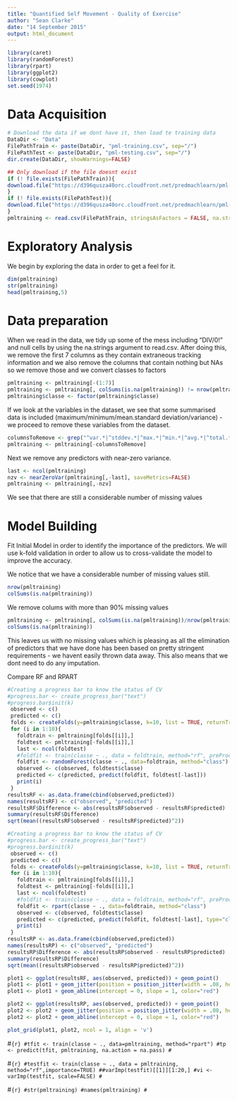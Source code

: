 ```yaml
---
title: "Quantified Self Movement - Quality of Exercise"
author: "Sean Clarke"
date: "14 September 2015"
output: html_document
---
```

```r
library(caret)
library(randomForest)
library(rpart)
library(ggplot2)
library(cowplot)
set.seed(1974)
```

# Data Acquisition

```r
# Download the data if we dont have it, then load te training data
DataDir <- "Data"
FilePathTrain <- paste(DataDir, "pml-training.csv", sep="/")
FilePathTest <- paste(DataDir, "pml-testing.csv", sep="/")
dir.create(DataDir, showWarnings=FALSE) 

## Only download if the file doesnt exist
if (! file.exists(FilePathTrain)){
download.file("https://d396qusza40orc.cloudfront.net/predmachlearn/pml-training.csv",FilePathTrain , method="curl")
}
if (! file.exists(FilePathTest)){
download.file("https://d396qusza40orc.cloudfront.net/predmachlearn/pml-testing.csv",FilePathTest , method="curl")
}
pmltraining <- read.csv(FilePathTrain, stringsAsFactors = FALSE, na.strings = c("", "NA", "#DIV/0!"))
```

# Exploratory Analysis

We begin by exploring the data in order to get a feel for it.
```r
dim(pmltraining)
str(pmltraining)
head(pmltraining,5)
```


# Data preparation



When we read in the data, we tidy up some of the mess including "DIV/0!" and null cells by using the na.strings argument to read.csv. After doing this, we remove the first 7 columns as they contain extraneous tracking information and we also remove the  columns that contain nothing but NAs so we remove those and we convert classes to factors

```r
pmltraining <- pmltraining[-(1:7)]
pmltraining <- pmltraining[, colSums(is.na(pmltraining)) != nrow(pmltraining)]
pmltraining$classe <- factor(pmltraining$classe)
```

If we look at the variables in the dataset, we see that some summarised data is included (maximum/minimum/mean.standard deviation/variance) - we proceed to remove these variables from the dataset.

```r
columnsToRemove <- grep("^var.*|^stddev.*|^max.*|^min.*|^avg.*|^total.*|.*timestamp.*|user_name",names(pmltraining))
pmltraining <- pmltraining[-columnsToRemove]
```

Next we remove any predictors with near-zero variance.

```r
last <- ncol(pmltraining)
nzv <- nearZeroVar(pmltraining[,-last], saveMetrics=FALSE)
pmltraining <- pmltraining[,-nzv]
```

We see that there are still a considerable number of missing values

# Model Building

Fit Initial Model in order to identify the importance of the predictors. We will use k-fold validation in order to allow us to cross-validate the model to improve the accuracy.

We notice that we have a considerable number of missing values still.

```r
nrow(pmltraining)
colSums(is.na(pmltraining))
```

We remove colums with more than 90% missing values

```r
pmltraining <- pmltraining[, colSums(is.na(pmltraining))/nrow(pmltraining) <= .9]
colSums(is.na(pmltraining))
```

This leaves us with no missing values which is pleasing as all the elimination of predictors that we have done has been based on pretty stringent requirements - we havent easily thrown data away. This also means that we dont need to do any imputation.


Compare RF and RPART

```r
#Creating a progress bar to know the status of CV
#progress.bar <- create_progress_bar("text")
#progress.bar$init(k)
 observed <- c()
 predicted <- c()
 folds <- createFolds(y=pmltraining$classe, k=10, list = TRUE, returnTrain = TRUE)
 for (i in 1:10){
   foldtrain <- pmltraining[folds[[i]],]
   foldtest <- pmltraining[-folds[[i]],]
   last <- ncol(foldtest)
   #foldfit <- train(classe ~ ., data = foldtrain, method="rf", preProcess = NULL)
   foldfit <- randomForest(classe ~ ., data=foldtrain, method="class")
   observed <- c(observed, foldtest$classe)
   predicted <- c(predicted, predict(foldfit, foldtest[-last]))
   print(i)
 }
resultsRF <- as.data.frame(cbind(observed,predicted))
names(resultsRF) <- c("observed", "predicted")
resultsRF$Difference <- abs(resultsRF$observed - resultsRF$predicted)
summary(resultsRF$Difference)
sqrt(mean((resultsRF$observed - resultsRF$predicted)^2))
```




```r
#Creating a progress bar to know the status of CV
#progress.bar <- create_progress_bar("text")
#progress.bar$init(k)
 observed <- c()
 predicted <- c()
 folds <- createFolds(y=pmltraining$classe, k=10, list = TRUE, returnTrain = TRUE)
 for (i in 1:10){
   foldtrain <- pmltraining[folds[[i]],]
   foldtest <- pmltraining[-folds[[i]],]
   last <- ncol(foldtest)
   #foldfit <- train(classe ~ ., data = foldtrain, method="rf", preProcess = NULL)
   foldfit <- rpart(classe ~ ., data=foldtrain, method="class")
   observed <- c(observed, foldtest$classe)
   predicted <- c(predicted, predict(foldfit, foldtest[-last], type="class"))
   print(i)
 }
resultsRP <- as.data.frame(cbind(observed,predicted))
names(resultsRP) <- c("observed", "predicted")
resultsRP$Difference <- abs(resultsRP$observed - resultsRP$predicted)
summary(resultsRP$Difference)
sqrt(mean((resultsRP$observed - resultsRP$predicted)^2))
```

```r
plot1 <- ggplot(resultsRF, aes(observed, predicted)) + geom_point()
plot1 <- plot1 + geom_jitter(position = position_jitter(width = .08, height=0.08)) 
plot1 <- plot1 + geom_abline(intercept = 0, slope = 1, color="red")

plot2 <- ggplot(resultsRP, aes(observed, predicted)) + geom_point()
plot2 <- plot2 + geom_jitter(position = position_jitter(width = .08, height=0.08)) 
plot2 <- plot2 + geom_abline(intercept = 0, slope = 1, color="red")

plot_grid(plot1, plot2, ncol = 1, align = 'v')
```

#```{r}
#tfit <- train(classe ~ ., data=pmltraining, method="rpart")
#tp <- predict(tfit, pmltraining, na.action = na.pass)
#```

#```{r}
#testfit <- train(classe ~ ., data = pmltraining, method="rf",importance=TRUE)
##varImp(testfit)[[1]][1:20,]
#vi <- varImp(testfit, scale=FALSE)
#```

#```{r}
#str(pmltraining)
#names(pmltraining)
#```

